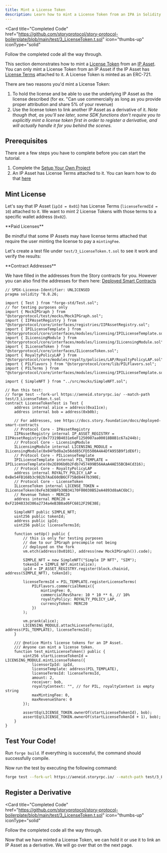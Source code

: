 ```yaml
---
title: Mint a License Token
description: Learn how to mint a License Token from an IPA in Solidity.
---
```


<Card
  title="Completed Code"
  href="https://github.com/storyprotocol/story-protocol-boilerplate/blob/main/test/3_LicenseToken.t.sol"
  icon="thumbs-up"
  iconType="solid"
>
  Follow the completed code all the way through.
</Card>

This section demonstrates how to mint a [License Token](/concepts/licensing-module/license-token) from an [IP Asset](/concepts/ip-asset/overview). You can only mint a License Token from an IP Asset if the IP Asset has [License Terms](/concepts/licensing-module/license-terms) attached to it. A License Token is minted as an ERC-721.

There are two reasons you'd mint a License Token:

1. To hold the license and be able to use the underlying IP Asset as the license described (for ex. "Can use commercially as long as you provide proper attribution and share 5% of your revenue)
2. Use the license token to link another IP Asset as a derivative of it. _Note though that, as you'll see later, some SDK functions don't require you to explicitly mint a license token first in order to register a derivative, and will actually handle it for you behind the scenes._

## Prerequisites

There are a few steps you have to complete before you can start the tutorial.

1. Complete the [Setup Your Own Project](/developers/get-started-with-the-smart-contracts/sc-setup)
2. An IP Asset has License Terms attached to it. You can learn how to do that [here](/developers/get-started-with-the-smart-contracts/sc-attach-license-terms)

## Mint License

Let's say that IP Asset (`ipId = 0x01`) has License Terms (`licenseTermdId = 10`) attached to it. We want to mint 2 License Tokens with those terms to a specific wallet address (`0x02`).

<Warning>
**Paid Licenses**

Be mindful that some IP Assets may have license terms attached that require the user minting the license to pay a `mintingFee`.

</Warning>

Let's create a test file under `test/3_LicenseToken.t.sol` to see it work and verify the results:

<Note>
**Contract Addresses**

We have filled in the addresses from the Story contracts for you. However you can also find the addresses for them here: [Deployed Smart Contracts](/developers/deployed-smart-contracts)

</Note>

```solidity
// SPDX-License-Identifier: UNLICENSED
pragma solidity ^0.8.26;

import { Test } from "forge-std/Test.sol";
// for testing purposes only
import { MockIPGraph } from "@storyprotocol/test/mocks/MockIPGraph.sol";
import { IIPAssetRegistry } from "@storyprotocol/core/interfaces/registries/IIPAssetRegistry.sol";
import { IPILicenseTemplate } from "@storyprotocol/core/interfaces/modules/licensing/IPILicenseTemplate.sol";
import { ILicensingModule } from "@storyprotocol/core/interfaces/modules/licensing/ILicensingModule.sol";
import { ILicenseToken } from "@storyprotocol/core/interfaces/ILicenseToken.sol";
import { RoyaltyPolicyLAP } from "@storyprotocol/core/modules/royalty/policies/LAP/RoyaltyPolicyLAP.sol";
import { PILFlavors } from "@storyprotocol/core/lib/PILFlavors.sol";
import { PILTerms } from "@storyprotocol/core/interfaces/modules/licensing/IPILicenseTemplate.sol";

import { SimpleNFT } from "../src/mocks/SimpleNFT.sol";

// Run this test:
// forge test --fork-url https://aeneid.storyrpc.io/ --match-path test/3_LicenseToken.t.sol
contract LicenseTokenTest is Test {
    address internal alice = address(0xa11ce);
    address internal bob = address(0xb0b);

    // For addresses, see https://docs.story.foundation/docs/deployed-smart-contracts
    // Protocol Core - IPAssetRegistry
    IIPAssetRegistry internal IP_ASSET_REGISTRY = IIPAssetRegistry(0x77319B4031e6eF1250907aa00018B8B1c67a244b);
    // Protocol Core - LicensingModule
    ILicensingModule internal LICENSING_MODULE = ILicensingModule(0x04fbd8a2e56dd85CFD5500A4A4DfA955B9f1dE6f);
    // Protocol Core - PILicenseTemplate
    IPILicenseTemplate internal PIL_TEMPLATE = IPILicenseTemplate(0x2E896b0b2Fdb7457499B56AAaA4AE55BCB4Cd316);
    // Protocol Core - RoyaltyPolicyLAP
    address internal ROYALTY_POLICY_LAP = 0xBe54FB168b3c982b7AaE60dB6CF75Bd8447b390E;
    // Protocol Core - LicenseToken
    ILicenseToken internal LICENSE_TOKEN = ILicenseToken(0xFe3838BFb30B34170F00030B52eA4893d8aAC6bC);
    // Revenue Token - MERC20
    address internal MERC20 = 0xF2104833d386a2734a4eB3B8ad6FC6812F29E38E;

    SimpleNFT public SIMPLE_NFT;
    uint256 public tokenId;
    address public ipId;
    uint256 public licenseTermsId;

    function setUp() public {
        // this is only for testing purposes
        // due to our IPGraph precompile not being
        // deployed on the fork
        vm.etch(address(0x0101), address(new MockIPGraph()).code);

        SIMPLE_NFT = new SimpleNFT("Simple IP NFT", "SIM");
        tokenId = SIMPLE_NFT.mint(alice);
        ipId = IP_ASSET_REGISTRY.register(block.chainid, address(SIMPLE_NFT), tokenId);

        licenseTermsId = PIL_TEMPLATE.registerLicenseTerms(
            PILFlavors.commercialRemix({
                mintingFee: 0,
                commercialRevShare: 10 * 10 ** 6, // 10%
                royaltyPolicy: ROYALTY_POLICY_LAP,
                currencyToken: MERC20
            })
        );

        vm.prank(alice);
        LICENSING_MODULE.attachLicenseTerms(ipId, address(PIL_TEMPLATE), licenseTermsId);
    }

    /// @notice Mints license tokens for an IP Asset.
    /// Anyone can mint a license token.
    function test_mintLicenseToken() public {
        uint256 startLicenseTokenId = LICENSING_MODULE.mintLicenseTokens({
            licensorIpId: ipId,
            licenseTemplate: address(PIL_TEMPLATE),
            licenseTermsId: licenseTermsId,
            amount: 2,
            receiver: bob,
            royaltyContext: "", // for PIL, royaltyContext is empty string
            maxMintingFee: 0,
            maxRevenueShare: 0
        });

        assertEq(LICENSE_TOKEN.ownerOf(startLicenseTokenId), bob);
        assertEq(LICENSE_TOKEN.ownerOf(startLicenseTokenId + 1), bob);
    }
}
```

## Test Your Code!

Run `forge build`. If everything is successful, the command should successfully compile.

Now run the test by executing the following command:

```bash
forge test --fork-url https://aeneid.storyrpc.io/ --match-path test/3_LicenseToken.t.sol
```

## Register a Derivative

<Card
  title="Completed Code"
  href="https://github.com/storyprotocol/story-protocol-boilerplate/blob/main/test/3_LicenseToken.t.sol"
  icon="thumbs-up"
  iconType="solid"
>
  Follow the completed code all the way through.
</Card>

Now that we have minted a License Token, we can hold it or use it to link an IP Asset as a derivative. We will go over that on the next page.
